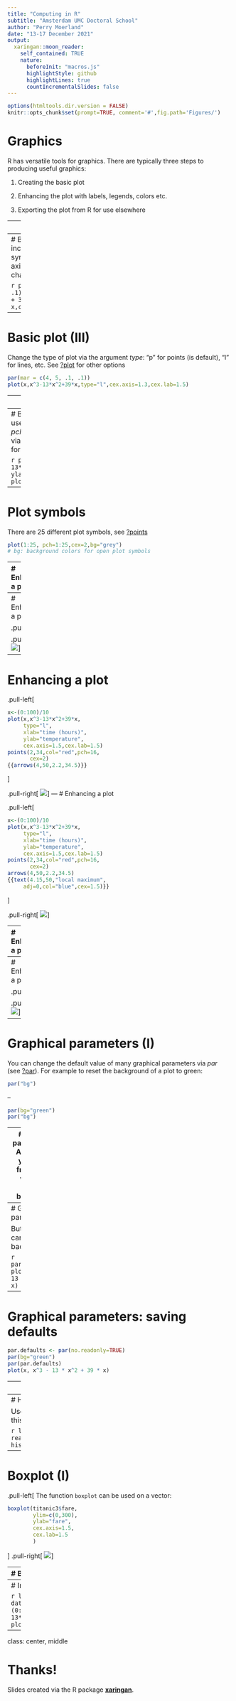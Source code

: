 ---
title: "Computing in R"
subtitle: "Amsterdam UMC Doctoral School"
author: "Perry Moerland"
date: "13-17 December 2021"
output:
  xaringan::moon_reader:
    self_contained: TRUE
    nature:
      beforeInit: "macros.js"
      highlightStyle: github
      highlightLines: true
      countIncrementalSlides: false
---

```{r setup, include=FALSE,echo=FALSE}
options(htmltools.dir.version = FALSE)
knitr::opts_chunk$set(prompt=TRUE, comment='#',fig.path='Figures/')
```

# Graphics

R has versatile tools for graphics. There are typically three steps to
producing useful graphics:

1. Creating the basic plot

1. Enhancing the plot with labels, legends, colors etc.

1. Exporting the plot from R for use elsewhere
  
---
# Basic plot (I)

It is straightforward to make a simple plot using functions from the
__graphics__ package (loaded by default):

```{r poly1, fig.height=3.5, dev='svg',echo=c(2,3)}
par(mar = c(4, 4, .1, .1))
x <- (0:100)/10
plot(x, x^3 - 13 * x^2 + 39 * x)
```
---
# Basic plot (II)
You can increase the size of the symbols on the axes and the axis labels (_cex_ stands for character expansion factor):

```{r poly2, fig.height=3.5, dev='svg',echo=2}
par(mar = c(4, 5, .1, .1))
plot(x, x^3 - 13 * x^2 + 39 * x,cex.axis=1.3,cex.lab=1.5)
```

---
# Basic plot (III)

Change the type of plot via the argument _type_: "p" for points (is default), "l" for lines, etc. See [?plot](https://www.rdocumentation.org/packages/graphics/versions/3.5.1/topics/plot) for other options

```{r poly3, fig.height=3.5, dev='svg',echo=2}
par(mar = c(4, 5, .1, .1))
plot(x,x^3-13*x^2+39*x,type="l",cex.axis=1.3,cex.lab=1.5)
```

---
# Basic plot (IV)

- Change the titles for the axes via _xlab_ and _ylab_
- Add an overall title for the plot via _main_

```{r poly4, fig.height=3.5, dev='svg',echo=2}
par(mar = c(4, 5, 2, .1))
plot(x,x^3-13*x^2+39*x,type="l",xlab="time (hours)",
     ylab="temperature",main="Enhanced plot",cex.axis=1.3,
     cex.lab=1.5)
```
---
# Basic plot (V)
- Change the plot symbol used from the default dot using the argument _pch_ (see [reference card](http://bioinformaticslaboratory.eu/wp-content/uploads/gs-computing-in-r/R-refcard-v2.pdf))
- Change the colour via the argument _col_. By name: see `colors()` for the 657 [options](https://rstudio-pubs-static.s3.amazonaws.com/3486_79191ad32cf74955b4502b8530aad627.html). By number: see `palette()`

```{r poly5, fig.height=3, dev='svg',echo=2}
par(mar = c(4, 5, 2, .1))
plot(x,x^3-13*x^2+39*x,pch=18,xlab="time (hours)",
     ylab="temperature",col="red",main="Enhanced plot",
     cex.axis=1.3,cex.lab=1.5)
```

---
# Plot symbols

There are 25 different plot symbols, see [?points](https://www.rdocumentation.org/packages/graphics/versions/3.5.1/topics/points)

```{r pch, fig.height=4, dev='svg', fig.show='hold'}
plot(1:25, pch=1:25,cex=2,bg="grey")
# bg: background colors for open plot symbols
```

---
# Enhancing a plot

.pull-left[
```{r stepwise-plot1,fig.show='hide',prompt=FALSE}
x<-(0:100)/10
plot(x,x^3-13*x^2+39*x,
     type="l",
     xlab="time (hours)",
     ylab="temperature",
     cex.axis=1.5,cex.lab=1.5)
```
]

.pull-right[
![](`r knitr::fig_chunk("stepwise-plot1", "png")`)
]

---
# Enhancing a plot

.pull-left[
```{r stepwise-plot2,fig.show='hide',prompt=FALSE}
x<-(0:100)/10
plot(x,x^3-13*x^2+39*x,
     type="l",
     xlab="time (hours)",
     ylab="temperature",
     cex.axis=1.5,cex.lab=1.5)
{{points(2,34,col="red",pch=16,
       cex=2)}}
```
]

.pull-right[
![](`r knitr::fig_chunk("stepwise-plot2", "png")`)
]
---
# Enhancing a plot

.pull-left[
```{r stepwise-plot3,fig.show='hide',prompt=FALSE}
x<-(0:100)/10
plot(x,x^3-13*x^2+39*x,
     type="l",
     xlab="time (hours)",
     ylab="temperature",
     cex.axis=1.5,cex.lab=1.5)
points(2,34,col="red",pch=16,
       cex=2)
{{arrows(4,50,2.2,34.5)}}
```
]

.pull-right[
![](`r knitr::fig_chunk("stepwise-plot3", "png")`)
]
---
# Enhancing a plot

.pull-left[
```{r stepwise-plot4,fig.show='hide',prompt=FALSE}
x<-(0:100)/10
plot(x,x^3-13*x^2+39*x,
     type="l",
     xlab="time (hours)",
     ylab="temperature",
     cex.axis=1.5,cex.lab=1.5)
points(2,34,col="red",pch=16,
       cex=2)
arrows(4,50,2.2,34.5)
{{text(4.15,50,"local maximum",
     adj=0,col="blue",cex=1.5)}}
```
]

.pull-right[
![](`r knitr::fig_chunk("stepwise-plot4", "png")`)
]

---
# Enhancing a plot

.pull-left[
```{r stepwise-plot5,fig.show='hide',prompt=FALSE}
x<-(0:100)/10
plot(x,x^3-13*x^2+39*x,
     type="l",
     xlab="time (hours)",
     ylab="temperature",
     cex.axis=1.5,cex.lab=1.5)
points(2,34,col="red",pch=16,
       cex=2)
arrows(4,50,2.2,34.5)
text(4.15,50,"local maximum",
     adj=0,col="blue",cex=1.5)
{{lines(x,30-50*sin(x/2),
      col="blue")}}
```
]

.pull-right[
![](`r knitr::fig_chunk("stepwise-plot5", "png")`)
]

---
# Enhancing a plot

.pull-left[
```{r stepwise-plot6,fig.show='hide',prompt=FALSE}
x<-(0:100)/10
plot(x,x^3-13*x^2+39*x,
     type="l",
     xlab="time (hours)",
     ylab="temperature",
     cex.axis=1.5,cex.lab=1.5)
points(2,34,col="red",pch=16,
       cex=2)
arrows(4,50,2.2,34.5)
text(4.15,50,"local maximum",
     adj=0,col="blue",cex=1.5)
lines(x,30-50*sin(x/2),
      col="blue")
{{legend(x=0,y=80,
       legend=c("Sahara",
                "Gobi"),
       lty=1,
       col=c("black","blue"),
       cex=1.5)
}}
```
]

.pull-right[
![](`r knitr::fig_chunk("stepwise-plot6", "png")`)
]

---
# Graphical parameters (I)

You can change the default value of many graphical parameters via _par_ (see [?par](https://www.rdocumentation.org/packages/graphics/versions/3.5.1/topics/par)). For example to reset the background of a plot to
green:
```{r par1}
par("bg")
```

--

```{r par2}
par(bg="green")
par("bg")
```

---
# Graphical parameters (II)
Any plot that you'll make from now on will have a green background:

```{r par3, fig.height=4, dev='svg', message=FALSE, warning=FALSE,echo=2}
par(bg="green")
plot(x, x^3 - 13 * x^2 + 39 * x)
```

---
# Graphical parameters (III)

But luckily you can switch back:

```{r par4, fig.height=4, dev='svg', message=FALSE, warning=FALSE}
par(bg="white")
plot(x, x^3 - 13 * x^2 + 39 * x)
```

---
# Graphical parameters: saving defaults

```{r par5, fig.height=4, dev='svg', message=FALSE, warning=FALSE}
par.defaults <- par(no.readonly=TRUE)
par(bg="green")
par(par.defaults)
plot(x, x^3 - 13 * x^2 + 39 * x)
```
---
# Graphical parameters (IV)

Other often used parameters/arguments:
- _lwd_ sets the line width
- _las_ to rotate axis symbols
- _mfrow_ and _mfcol_ enable multiple plots in one figure
- _mar_ to change the default margins of the figure

```{r par6, fig.height=3, dev='svg', message=FALSE, warning=FALSE,echo=2}
par(mar = c(4, 5, .1, .1))
plot(x,x^3-13*x^2+39*x,type="l",xlab= "time (hours)",
     ylab="temperature",lwd=3,las=1,cex.axis=1.3,cex.lab=1.5)
```

---
# Histogram

Use `hist` for plotting histograms. See [?hist](https://www.rdocumentation.org/packages/graphics/versions/3.5.1/topics/hist) for the many arguments of this function.

```{r hist,fig.height=4,echo=3}
library(foreign)
titanic3 <- read.dta("../Exercises/titanic3.dta")
hist(titanic3$age,breaks=15,freq=FALSE,cex.axis=1.5,cex.lab=1.5)
```

---
# Boxplot (I)

.pull-left[
The function `boxplot` can be used on a vector:
```{r boxplot1,fig.show='hide',fig.height=5,prompt=FALSE}
boxplot(titanic3$fare,
        ylim=c(0,300),
        ylab="fare", 
        cex.axis=1.5,
        cex.lab=1.5
        )
```
]
.pull-right[
![](`r knitr::fig_chunk("boxplot1", "png")`)
]

---
# Boxplot (II)

.pull-left[
Or using the formula interface (with ~):
```{r boxplot2,fig.show='hide',fig.height=5,prompt=FALSE}
boxplot(fare~pclass,
        data=titanic3,
        ylim=c(0,300),
        ylab="fare", 
        cex.axis=1.5,
        cex.lab=1.5
        )
```
]
.pull-right[
![](`r knitr::fig_chunk("boxplot2", "png")`)
]


---
# Interactive plots

```{r plotly, fig.height=4, dev='svg', message=FALSE, warning=FALSE}
library(plotly)
dat = data.frame(x=(0:100)/10,y=x^3-13*x^2+39*x)
plot_ly(data=dat,x=~x,y=~y)
```

---
class: center, middle

# Thanks!

Slides created via the R package [**xaringan**](https://github.com/yihui/xaringan).
